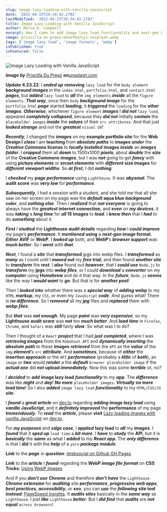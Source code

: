 ```yaml
---
slug: image-lazy-loading-with-vanilla-javascript
date: '2022-04-23T20:34:42.278Z'
lastModified: '2022-04-23T20:34:42.278Z'
title: Image Lazy Loading with Vanilla JavaScript
author: Maria D. Campbell
excerpt: How I came to add image lazy load functionality and next-gen WEBP image file format to an HTML, CSS, JS site's image gallery due to poor page performance.
image: priscilla-du-preez-donefhq7ojs-unsplash.webp
tags: ['image lazy load', 'image formats', 'webp']
isPublished: true
isFeatured: false
---
```


![Image Lazy Loading with Vanilla JavaScript](priscilla-du-preez-donefhq7ojs-unsplash.webp)

***Image by*** [Priscilla Du Preez](https://unsplash.com/@priscilladupreez) ***on***[unsplash.com](https://unsplash.com/photos/dOnEFhQ7ojs)

**Update 4.23.22**: I **_ended up_** **removing** `lazy load` for the
`body element` **_background images_** in the `index.html`, `portfolio.html`,
and `contact.html` **_pages_**, but **_added_** `lazy load` to **_all_** the
`img elements` **_inside_** all the `figure elements`. **_That way_**, once then `body` **_background image_** for the `portfolio.html` **_page_** started
**_loading_**, it **_triggered_** the `loading` for the **_other images_**.
**_Otherwise_**, whichever `figure element` **_images_** I **_did not_**
`lazy load`, appeared **_completely collapsed_**, because they **_did not_**
initially **_contain_** the `placeholder images` **_inside_** the **_values_**
of their `src attributes`. And that just **_looked strange_** and not the
**_greatest_** `visual UX`!

**_Recently_**, I changed the **_images_** on my **example portfolio site** for the **Web Design I** **_class_** I am **teaching** from **_absolute paths_** to **images** **_under_** the **_Creative Commons_** **license** to **_locally installed_** **images** **_inside_** an **_images folder_**. I **_cropped_** them all **_down_** to 1500x1000 **_pixels_**, about **_double_** the **_size_** of the **Creative Commons** **_images_**, but I was **_not_** going to get **_fancy_** with using **picture elements** or **srcset elements** with **_different_** **size images** for **_different_** **viewport widths**. So **_at first_**, I did **_nothing_**.

I **_checked_** my **_page performance_** using `Lighthouse`. It was
**_abysmal_**. The **audit score** was **_very low_** for **_performance_**.

**_Subsequently_**, I had a session with a student, and she told me that all she saw on her screen on my page was the **_default_ aqua blue** **_background
color_**, and **_nothing else_**. Then I **_realized_** that **_not everyone_** is going to always have the **_greatest_ internet connection**, and **_even_** on **_my devices_**, it was **_taking_** a **_long time_** for **_all_ 15 images** to **_load_**. I **_knew then_** that I **_had_** to do **_something_** about it.

**_First_** I **_studied_** the **Lighthouse** **_audit details_** regarding
**_how_** I **_could improve_** my page’s **_performance_**. It **_mentioned_** **using** a **_next-gen_ image format**. **_Either_** **AVIF** or **WebP**. I **_looked up_** both, and **WebP**’s **_browser support_** was **_much better_**. So I **_went_** with **_that_**.

**_Next_**, I found a **_site_** that **_transformed_** jpgs into webp files. I **_transformed_** as **_many_** as I could until I **_maxed out_** my **_free trial_**, and then found **_another site_** to **_transform_** the **_rest_**. I **_also_** found out **_however_**, that I **_could use_** `Node.js` to **_transform_** my **jpgs** into **webp** **_files_**, or I could **_download_** a **_converter_** on my **_computer_** using **Homebrew** and do it that way. In the **_future_**, `Node.js` **_seems_** like the way I **_would want_** to **_go_**. But that is for **_another post_**!

Then I **_looked into_** whether there was a **_special way_** of **_adding_**
**webp** to my `HTML` **_markup_**, my `CSS`, or even my `JavaScript`
**_code_**. And guess what! There is **_no difference_**. So I **_removed_** all my **_jpg_** files and **_replaced_** them with **_webp_** **_files_**.

But **_that_** was **_not enough_**. My page **_paint_** was **_very
expensive_**, so my **Lighthouse** **_audit score_** was **_not_** too **_much
better_**. And **_load time_** in `Firefox`, `Chrome`, and `Safari` was
**_still_** fairly **_slow_**. So what was I to do?

Then I thought of a `React` **_project_** that I had **_just_** **_completed_**, where I was **_retrieving images_** from the `Robohash API` and **_dynamically inserting_** the **_absolute path_** to these **images** **_retrieved_** from the `API` as the **_value_** of the `img` **_element_**’s `src` **_attribute_**. And **_sometimes_**, because of **_either_** the **insertion approach** or the `API` **_performance_** (probably a **_little_** of **_both_**), an `image` or **_two_** would **_render_** a the **_default_** `browser placeholder image` if the **_actual one_** did **_not_** **upload _immediately_**. Now this was some **_terrible_** `UX`, no?

I **_decided_** to **_add_** **image lazy load** **_functionality_** to my
**_app_**. The **_difference_** was like **_night_** and **_day_**! **_No
more_** `placeholder images`. **_Virtually_** **no more** **_load time_**! So I also **_added_** `image lazy load` **_functionality_** to my `HTML/CSS/JS`
**_site_**.

I **_found_** a **_great article_** on [dev.to](https://dev.to/) regarding
**_adding_ image _lazy load_** using **_vanilla_** **JavaScript**, and it
**_definitely improved_** the **performance** of my page **_tremendously_**. To **_read_** the **_article_**, please **_visit_**
[Lazy loading images with vanilla JavaScript](https://dev.to/ekafyi/lazy-loading-images-with-vanilla-javascript-2fbj)
on [dev.to](https://dev.to/).

For **_my purposes_** and **_edge case_**, I **_applied_** **lazy load** to
**_all_** my **_images_**. I **_found_** that it **_sped up_** `load time` a
**_bit more_**. I **_have_** to **_study_** the **API**, but it is
**_basically_** the **_same_** as what I **_added_** to my **_React app_**. The **_only difference_** is that I **_did_** it with the **_help_** of a `yarn` **_package module_**.

**_Link_** to the **_page_** in **_question_**:
[letsbsocial on Github GH Pages](https://interglobalmedia.github.io/example-portfolio-site-github/portfolio.html)

**_Link_** to the **_article_** I **_found_** regarding the **WebP _image file
format_** on **CSS Tricks**:
[Using WebP Images](https://css-tricks.com/using-webp-images/)

And if you **_don’t use_** **Chrome** and therefore **_don’t_** **_have_** the
`Lighthouse` **_Chrome extension_** for **_auditing_** site **_performance_**,
**_progressive web apps_**, **_best practices_**, **_accessibility_**, or
**_seo_**, you can **_use_** the **_following_** **site tool _instead_**:
[PageSpeed Insights](https://pagespeed.web.dev/). It **_audits sites_**
basically in the **_same way_** as `Lighthouse`. I just **_like_** `Lighthouse` **_better_**. But I **_did find_** that **_audits_** are **_not_** **_equal_** `across browsers`!


